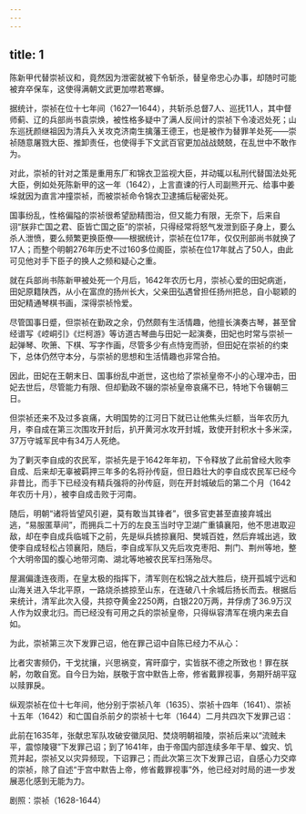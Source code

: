```yaml
---
---
---
```

title: 1
---




陈新甲代替崇祯议和，竟然因为泄密就被下令斩杀，替皇帝忠心办事，却随时可能被弃卒保车，这使得满朝文武更加噤若寒蝉。

据统计，崇祯在位十七年间（1627—1644），共斩杀总督7人、巡抚11人，其中督师蓟、辽的兵部尚书袁崇焕，被性格多疑中了满人反间计的崇祯下令凌迟处死；山东巡抚颜继祖因为清兵入关攻克济南生擒藩王德王，也是被作为替罪羊处死——崇祯随意屠戮大臣、推卸责任，也使得手下文武百官更加战战兢兢，在乱世中不敢作为。

对此，崇祯的针对之策是重用东厂和锦衣卫监视大臣，并动辄以私刑代替国法处死大臣，例如处死陈新甲的这一年（1642），上言直谏的行人司副熊开元、给事中姜埰就因为直言冲撞崇祯，而被崇祯命令锦衣卫逮捕后秘密处死。

国事纷乱，性格偏隘的崇祯很希望励精图治，但又能力有限，无奈下，后来自诩“朕非亡国之君、臣皆亡国之臣”的崇祯，只得经常将怒气发泄到臣子身上，要么杀人泄愤，要么频繁更换臣僚——根据统计，崇祯在位17年，仅仅刑部尚书就换了17人；而整个明朝276年历史不过160多位阁臣，崇祯在位17年就占了50人，由此可见他对手下臣子的换人之频和疑心之重。

就在兵部尚书陈新甲被处死一个月后，1642年农历七月，崇祯心爱的田妃病逝，田妃原籍陕西，从小在富庶的扬州长大，父亲田弘遇曾担任扬州把总，自小聪颖的田妃精通琴棋书画，深得崇祯怜爱。

尽管国事日蹙，但崇祯在勤政之余，仍然颇有生活情趣，他擅长演奏古琴，甚至曾经谱写《崆峒引》《烂柯游》等访道古琴曲与田妃一起演奏，田妃也时常与崇祯一起弹琴、吹箫、下棋、写字作画，尽管多少有点恃宠而骄，但田妃在崇祯的约束下，总体仍然守本分，与崇祯的思想和生活情趣也非常合拍。

因此，田妃在王朝末日、国事纷乱中逝世，这也给了崇祯皇帝不小的心理冲击，田妃去世后，尽管能力有限、但却勤政不辍的崇祯皇帝哀痛不已，特地下令辍朝三日。

但崇祯还来不及过多哀痛，大明国势的江河日下就已让他焦头烂额，当年农历九月，李自成在第三次围攻开封后，扒开黄河水攻开封城，致使开封积水十多米深，37万守城军民中有34万人死绝。

为了剿灭李自成的农民军，崇祯先是于1642年年初，下令释放了此前曾经大败李自成、后来却无辜被羁押三年多的名将孙传庭，但日趋壮大的李自成农民军已经今非昔比，而手下已经没有精兵强将的孙传庭，则在开封城破后的第二个月（1642年农历十月），被李自成击败于河南。

随后，明朝“诸将皆望风引避，莫有敢当其锋者”，很多官吏甚至直接弃城出逃，“易服匿草间”，而拥兵二十万的左良玉当时守卫湖广重镇襄阳，他不思进取迎敌，却在李自成兵临城下之前，先是纵兵掳掠襄阳、樊城百姓，然后弃城出逃，致使李自成轻松占领襄阳，随后，李自成军队又先后攻克枣阳、荆门、荆州等地，整个大明帝国的腹心地带河南、湖北等地被农民军扫荡殆尽。

屋漏偏逢连夜雨，在皇太极的指挥下，清军则在松锦之战大胜后，绕开孤城宁远和山海关进入华北平原，一路烧杀掳掠至山东，在连破八十余城后扬长而去。根据后来统计，清军此次入侵，共掠夺黄金2250两，白银220万两，并俘虏了36.9万汉人作为奴隶北归。而已经没有可用之兵的崇祯皇帝，只得纵容清军在境内来去自如。

为此，崇祯第三次下发罪己诏，他在罪己诏中自陈已经力不从心：

比者灾害频仍，干戈扰攘，兴思祸变，宵旰靡宁，实皆朕不德之所致也！罪在朕躬，勿敢自宽。自今日为始，朕敬于宫中默告上帝，修省戴罪视事，务期歼胡平寇以赎罪戾。

纵观崇祯在位十七年间，他分别于崇祯八年（1635）、崇祯十四年（1641）、崇祯十五年（1642）和亡国自杀前夕的崇祯十七年（1644）二月共四次下发罪己诏：

此前在1635年，张献忠军队攻破安徽凤阳、焚烧明朝祖陵，崇祯后来以“流贼未平，震惊陵寝”下发罪己诏；到了1641年，由于帝国内部连续多年干旱、蝗灾、饥荒并起，崇祯又以灾异频现，下诏罪己；而此次第三次下发罪己诏，自感心力交瘁的崇祯，除了自述“于宫中默告上帝，修省戴罪视事”外，他已经对时局的进一步发展恶化感到无能为力。


剧照：崇祯（1628-1644）